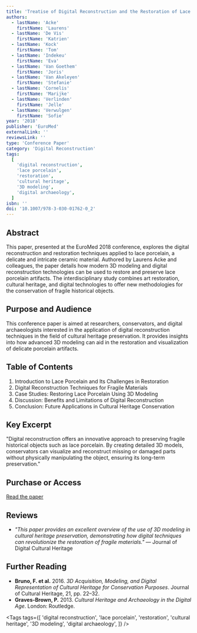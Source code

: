 ```yaml
---
title: 'Treatise of Digital Reconstruction and the Restoration of Lace Porcelain'
authors:
  - lastName: 'Acke'
    firstName: 'Laurens'
  - lastName: 'De Vis'
    firstName: 'Katrien'
  - lastName: 'Kock'
    firstName: 'Tom'
  - lastName: 'Indekeu'
    firstName: 'Eva'
  - lastName: 'Van Goethem'
    firstName: 'Joris'
  - lastName: 'Van Akeleyen'
    firstName: 'Stefanie'
  - lastName: 'Cornelis'
    firstName: 'Marijke'
  - lastName: 'Verlinden'
    firstName: 'Jelle'
  - lastName: 'Verwulgen'
    firstName: 'Sofie'
year: '2018'
publisher: 'EuroMed'
externalLink: ''
reviewsLink: ''
type: 'Conference Paper'
category: 'Digital Reconstruction'
tags:
  [
    'digital reconstruction',
    'lace porcelain',
    'restoration',
    'cultural heritage',
    '3D modeling',
    'digital archaeology',
  ]
isbn: ''
doi: '10.1007/978-3-030-01762-0_2'
---
```


## Abstract

This paper, presented at the EuroMed 2018 conference, explores the digital reconstruction and restoration techniques applied to lace porcelain, a delicate and intricate ceramic material. Authored by Laurens Acke and colleagues, the paper details how modern 3D modeling and digital reconstruction technologies can be used to restore and preserve lace porcelain artifacts. The interdisciplinary study combines art restoration, cultural heritage, and digital technologies to offer new methodologies for the conservation of fragile historical objects.

## Purpose and Audience

This conference paper is aimed at researchers, conservators, and digital archaeologists interested in the application of digital reconstruction techniques in the field of cultural heritage preservation. It provides insights into how advanced 3D modeling can aid in the restoration and visualization of delicate porcelain artifacts.

## Table of Contents

1. Introduction to Lace Porcelain and Its Challenges in Restoration
2. Digital Reconstruction Techniques for Fragile Materials
3. Case Studies: Restoring Lace Porcelain Using 3D Modeling
4. Discussion: Benefits and Limitations of Digital Reconstruction
5. Conclusion: Future Applications in Cultural Heritage Conservation

## Key Excerpt

"Digital reconstruction offers an innovative approach to preserving fragile historical objects such as lace porcelain. By creating detailed 3D models, conservators can visualize and reconstruct missing or damaged parts without physically manipulating the object, ensuring its long-term preservation."

## Purchase or Access

[Read the paper](https://link.springer.com/chapter/10.1007/978-3-030-01762-0_2)

## Reviews

- _"This paper provides an excellent overview of the use of 3D modeling in cultural heritage preservation, demonstrating how digital techniques can revolutionize the restoration of fragile materials."_ — Journal of Digital Cultural Heritage

## Further Reading

- **Bruno, F. et al.** 2016. _3D Acquisition, Modeling, and Digital Representation of Cultural Heritage for Conservation Purposes_. Journal of Cultural Heritage, 21, pp. 22–32.
- **Graves-Brown, P.** 2013. _Cultural Heritage and Archaeology in the Digital Age_. London: Routledge.

<Tags
  tags={[
    'digital reconstruction',
    'lace porcelain',
    'restoration',
    'cultural heritage',
    '3D modeling',
    'digital archaeology',
  ]}
/>
